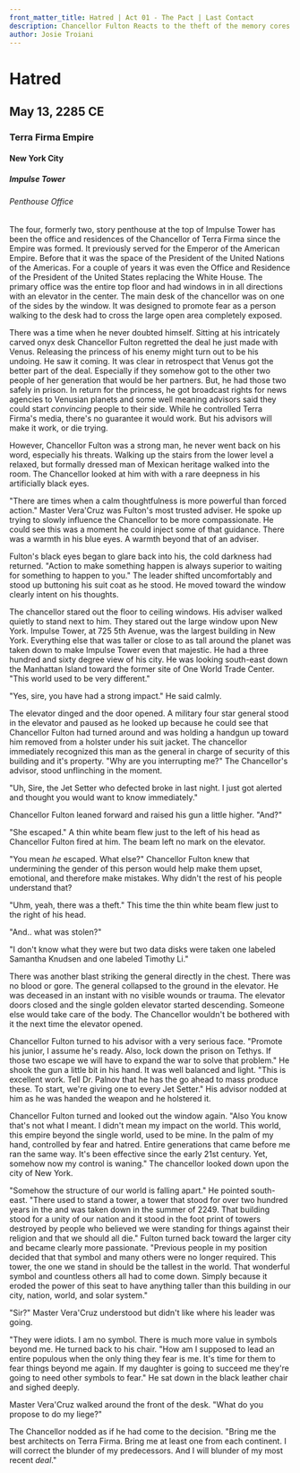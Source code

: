 ```yaml
---
front_matter_title: Hatred | Act 01 - The Pact | Last Contact
description: Chancellor Fulton Reacts to the theft of the memory cores from the underground vault and plans for a new system of control.
author: Josie Troiani
---
```

# Hatred

## May 13, 2285 CE

### Terra Firma Empire

#### New York City

##### Impulse Tower

###### Penthouse Office

The four, formerly two, story penthouse at the top of Impulse Tower has been the office and residences of the Chancellor of Terra Firma since the Empire was formed. It previously served for the Emperor of the American Empire. Before that it was the space of the President of the United Nations of the Americas. For a couple of years it was even the Office and Residence of the President of the United States replacing the White House. The primary office was the entire top floor and had windows in in all directions with an elevator in the center. The main desk of the chancellor was on one of the sides by the window. It was designed to promote fear as a person walking to the desk had to cross the large open area completely exposed.

There was a time when he never doubted himself. Sitting at his intricately carved onyx desk Chancellor Fulton regretted the deal he just made with Venus. Releasing the princess of his enemy might turn out to be his undoing. He saw it coming. It was clear in retrospect that Venus got the better part of the deal. Especially if they somehow got to the other two people of her generation that would be her partners. But, he had those two safely in prison. In return for the princess, he got broadcast rights for news agencies to Venusian planets and some well meaning advisors said they could start *convincing* people to their side. While he controlled Terra Firma's media, there's no guarantee it would work. But his advisors will make it work, or die trying.

However, Chancellor Fulton was a strong man, he never went back on his word, especially his threats. Walking up the stairs from the lower level a relaxed, but formally dressed man of Mexican heritage walked into the room. The Chancellor looked at him with with a rare deepness in his artificially black eyes.

"There are times when a calm thoughtfulness is more powerful than forced action." Master Vera'Cruz was Fulton's most trusted adviser. He spoke up trying to slowly influence the Chancellor to be more compassionate. He could see this was a moment he could inject some of that guidance. There was a warmth in his blue eyes. A warmth beyond that of an adviser.

Fulton's black eyes began to glare back into his, the cold darkness had returned. "Action to make something happen is always superior to waiting for something to happen to you." The leader shifted uncomfortably and stood up buttoning his suit coat as he stood. He moved toward the window clearly intent on his thoughts.

The chancellor stared out the floor to ceiling windows. His adviser walked quietly to stand next to him. They stared out the large window upon New York. Impulse Tower, at 725 5th Avenue, was the largest building in New York. Everything else that was taller or close to as tall around the planet was taken down to make Impulse Tower even that majestic. He had a three hundred and sixty degree view of his city. He was looking south-east down the Manhattan Island toward the former site of One World Trade Center. "This world used to be very different."

"Yes, sire, you have had a strong impact." He said calmly.

The elevator dinged and the door opened. A military four star general stood in the elevator and paused as he looked up because he could see that Chancellor Fulton had turned around and was holding a handgun up toward him removed from a holster under his suit jacket. The chancellor immediately recognized this man as the general in charge of security of this building and it's property. "Why are you interrupting me?" The Chancellor's advisor, stood unflinching in the moment.

"Uh, Sire, the Jet Setter who defected broke in last night. I just got alerted and thought you would want to know immediately."

Chancellor Fulton leaned forward and raised his gun a little higher. "And?"

"She escaped." A thin white beam flew just to the left of his head as Chancellor Fulton fired at him. The beam left no mark on the elevator.

"You mean *he* escaped. What else?" Chancellor Fulton knew that undermining the gender of this person would help make them upset, emotional, and therefore make mistakes. Why didn't the rest of his people understand that?

"Uhm, yeah, there was a theft." This time the thin white beam flew just to the right of his head.

"And.. what was stolen?"

"I don't know what they were but two data disks were taken one labeled Samantha Knudsen and one labeled Timothy Li."

There was another blast striking the general directly in the chest. There was no blood or gore. The general collapsed to the ground in the elevator. He was deceased in an instant with no visible wounds or trauma. The elevator doors closed and the single golden elevator started descending. Someone else would take care of the body. The Chancellor wouldn't be bothered with it the next time the elevator opened.

Chancellor Fulton turned to his advisor with a very serious face. "Promote his junior, I assume he's ready. Also, lock down the prison on Tethys. If those two escape we will have to expand the war to solve that problem." He shook the gun a little bit in his hand. It was well balanced and light. "This is excellent work. Tell Dr. Palnov that he has the go ahead to mass produce these. To start, we're giving one to every Jet Setter." His advisor nodded at him as he was handed the weapon and he holstered it.

Chancellor Fulton turned and looked out the window again. "Also You know that's not what I meant. I didn't mean my impact on the world. This world, this empire beyond the single world, used to be mine. In the palm of my hand, controlled by fear and hatred. Entire generations that came before me ran the same way. It's been effective since the early 21st century. Yet, somehow now my control is waning." The chancellor looked down upon the city of New York.

"Somehow the structure of our world is falling apart." He pointed south-east. "There used to stand a tower, a tower that stood for over two hundred years in the and was taken down in the summer of 2249. That building stood for a unity of our nation and it stood in the foot print of towers destroyed by people who believed we were standing for things against their religion and that we should all die." Fulton turned back toward the larger city and became clearly more passionate. "Previous people in my position decided that that symbol and many others were no longer required. This tower, the one we stand in should be the tallest in the world. That wonderful symbol and countless others all had to come down. Simply because it eroded the power of this seat to have anything taller than this building in our city, nation, world, and solar system."

"Sir?" Master Vera'Cruz understood but didn't like where his leader was going.

"They were idiots. I am no symbol. There is much more value in symbols beyond me. He turned back to his chair. "How am I supposed to lead an entire populous when the only thing they fear is me. It's time for them to fear things beyond me again. If my daughter is going to succeed me they're going to need other symbols to fear." He sat down in the black leather chair and sighed deeply.

Master Vera'Cruz walked around the front of the desk. "What do you propose to do my liege?"

The Chancellor nodded as if he had come to the decision. "Bring me the best architects on Terra Firma. Bring me at least one from each continent. I will correct the blunder of my predecessors. And I will blunder of my most recent *deal*."
